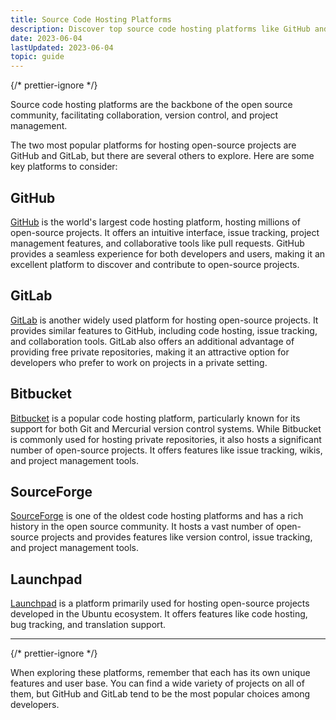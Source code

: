 ```yaml
---
title: Source Code Hosting Platforms
description: Discover top source code hosting platforms like GitHub and GitLab for hosting and collaborating on open-source projects.
date: 2023-06-04
lastUpdated: 2023-06-04
topic: guide
---
```


{/* prettier-ignore */}
<p class="lead">Source code hosting platforms are the backbone of the open source community, facilitating collaboration, version control, and project management.</p>

The two most popular platforms for hosting open-source projects are GitHub and GitLab, but there are several others to explore. Here are some key platforms to consider:

## GitHub

[GitHub](https://github.com/) is the world's largest code hosting platform, hosting millions of open-source projects. It offers an intuitive interface, issue tracking, project management features, and collaborative tools like pull requests. GitHub provides a seamless experience for both developers and users, making it an excellent platform to discover and contribute to open-source projects.

## GitLab

[GitLab](https://gitlab.com/) is another widely used platform for hosting open-source projects. It provides similar features to GitHub, including code hosting, issue tracking, and collaboration tools. GitLab also offers an additional advantage of providing free private repositories, making it an attractive option for developers who prefer to work on projects in a private setting.

## Bitbucket

[Bitbucket](https://bitbucket.org/) is a popular code hosting platform, particularly known for its support for both Git and Mercurial version control systems. While Bitbucket is commonly used for hosting private repositories, it also hosts a significant number of open-source projects. It offers features like issue tracking, wikis, and project management tools.

## SourceForge

[SourceForge](https://sourceforge.net/) is one of the oldest code hosting platforms and has a rich history in the open source community. It hosts a vast number of open-source projects and provides features like version control, issue tracking, and project management tools.

## Launchpad

[Launchpad](https://launchpad.net/) is a platform primarily used for hosting open-source projects developed in the Ubuntu ecosystem. It offers features like code hosting, bug tracking, and translation support.

---

{/* prettier-ignore */}
<p class="lead">When exploring these platforms, remember that each has its own unique features and user base. You can find a wide variety of projects on all of them, but GitHub and GitLab tend to be the most popular choices among developers.</p>
